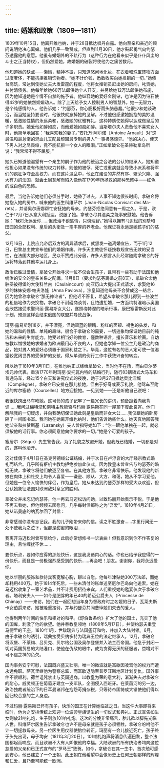 ```yaml
---
---
---
```

title: 婚姻和政策（1809—1811）
---




1809年10月15日，他离开维也纳，并于26日抵达枫丹白露。他向至亲和亲近的顾问说明他决心离婚。他们几乎一致赞成，但直到11月30日，他才鼓起勇气向约瑟芬透露他的意愿。他虽有婚姻外的不轨行为（这种行为在他看来似乎是仆仆风尘的斗士之正当特权），但仍然爱她，故婚姻的破裂将使他为之痛苦数月。

他知道她的缺点——懒惰，精神不振，只知道悠闲地化妆，在衣着和珠宝饰物方面过度奢侈，不能抗拒推销饰物者。“她不计价钱，悉数收买向她推销的一切。”她债台高筑，常达到使她丈夫大发雷霆的程度，他将女推销员赶出她的房间，叱责她，并付清债务。他每年给她60万法郎供她个人开支，并另给她12万法郎供她布施，因为他知道她是个情不自禁的施予者。他纵容她的爱好金刚钻，也许是因为钻石使得42岁的她依然娇媚动人。除了上天给予女人控制男人的智慧外，她一无智力，是个纯感情的人。他告诉她：“约瑟芬，你心肠极好而头脑愚蠢。”他很少和她谈政治，而当她坚持要谈时，他很快就忘掉她的见解。不过他很感激她拥抱的美妙温暖，感激她性情的永远柔和，感激她的优雅有礼，这种特质使她得以达成做皇后的许多职责。她爱他如醉如痴，而他爱她如痴如醉。当斯塔尔夫人责备他不喜欢女人时，他简单地回答：“我喜欢我的妻子。”安托万·阿尔诺（Antoine Arnault）对“这最温和最怠惰的混血儿支配最顽固最专制的男人”一事极感惊异。“他的决心，使天下男人对之尽畏缩，竟不能抗拒一个女人的眼泪。”正如拿破仑在圣赫勒拿岛所说：“我常常不得不屈服。”

她久已知道他渴望有一个亲生的嗣子作为他的统治之合法的公认的继承人，她知道他担心如果没有传统的权力转移，则他的被俘、死亡或重病就会导致小派系和将军们的疯狂争夺至高权力，而在这片混乱中，他正在建设的井然有序、繁荣兴隆、强大有力的法国，就会土崩瓦解而陷入像他在1799年所拯救的那种恐怖中——红色的或白色的恐怖。

最后，当他告诉她他们必须分手时，她昏了过去，人事不知达很长时间。拿破仑将她抱入她的房中，喊来他的医生科维萨尔（Jean-Nicolas Corvisart des Ma-rets），并请奥尔唐娜帮忙安抚她的母亲。约瑟芬拒绝同意有一周之久。于是，欧仁于12月7日从意大利抵达，说服了她。拿破仑尽其温柔之能事安慰她。他告诉她：“我将永远爱你……但政治不谈感情，只谈理智。”她得以拥有马迈松的别墅和田园的全部权利、皇后的头衔及一笔丰厚的养老金。他保证将永远是她孩子们的慈父。

12月16日，上院应允帝后双方的离异请求后，就颁发一道离婚宣告，而于1月12日，巴黎总主教宣布他们的婚姻作废。许多天主教徒怀疑按教规宣告无效的妥当性，在法国大部分地区，民众不赞成此分居，许多人预言从此经常随附拿破仑的好运将转落到其他幸运儿身上。

政治已胜过爱情，拿破仑开始寻求一位不仅会生孩子，且带有一些有助于法国和他统治的安全的皇亲关系之配偶。11月8日（要求约瑟芬离婚之前8天），拿破仑命他驻圣彼得堡的大使科兰古（Caulaincourt）向亚历山大提出正式请求，求娶他16岁的妹妹安娜·帕夫洛娃（Anna Pavlova）。沙皇知道他母亲不会赞成这一结合，因为她曾称拿破仑“那无神论者”，但他迟不答复，希望从拿破仑那儿得到一些波兰的租借地作为交换物。拿破仑不耐磋商谈判，且怕遭拒婚，一方面梅特涅暗示奥国会欣然接受求娶玛丽·露易斯女大公，遂照梅特涅的暗示行事。康巴塞雷斯反对此计划，预测这样会结束俄国的联盟并导致战争。

玛丽·露易斯刚18岁，并不漂亮，但她碧蓝的眼睛、粉红的面颊、褐色的头发，和她的温和的性情、单纯的趣味，很合于拿破仑的需要，一切迹象均保证她目前的纯洁和未来的生育能力。她受过相当好的教育，懂数种语言，擅长音乐和绘画。自幼被教以憎恨她的求婚者为欧洲最用心不良的人，但她也学知一位公主乃是政治的商品，她对男人的爱好必须置于国家利益之下。毕竟，这位有名的恶人定可使一位渴望较宽阔世界的受保护的女孩，得从单调的例行工作中获致兴奋的转变。

所以她于1810年3月11日，在维也纳正式嫁给拿破仑，当时他不在场，而由贝尔蒂埃元帅代表。重演1770年时玛丽·安托瓦内特的结婚行列，随行83辆轿式大马车和普通马车，经过15个白天和讲究仪式的夜晚，她于3月27日抵达贡比涅城（Compiègne）。拿破仑已安排在那儿接她，但由于好奇或表示礼貌，他驾车至附近的库尔塞勒（Courcelles）地方迎接她。一见到她——还是听他自己说吧：

我很快跨出马车吻她。这可怜的孩子记牢了一篇冗长的讲词，预备跪着向我背诵……我问过梅特涅和南特主教能否与玛丽·露易斯在同一屋顶下度此良宵。他们解除我的一切疑虑，并向我确切保证她此刻是皇后而非女大公……我仅跟她的卧房隔了一间图书室。我问她在她离开维也纳时，他们告诉她些什么。她天真地回答我她父亲和拉赞斯基（Lazansky）夫人曾指导她如下：“你一跟他单独在一起，就必须按他的话行事。你必须同意他向你要求的一切。”她是个可爱的孩子。

塞居尔（Ségur）先生警告我，为了礼貌之故避开她，但我既已结婚，一切都是对的，遂叫他滚开。



这对佳偶于4月1日在圣克劳德经公证结婚，并于次日在卢浮宫的大厅经宗教式婚礼而结合。几乎所有枢机主教均拒绝参加此仪式，因为教皇未曾宣告与约瑟芬的婚姻无效，拿破仑将他们放逐至各省。在其他方面，拿破仑非常快乐。他发现他的新娘在肉体上和社交上均令人喜爱——谦逊、顺从、大方、和蔼，她从不学习爱他，但她是一位令人愉快的伴侣，作为皇后，她从未达到约瑟芬那样的受大众欢迎，但公认她象征法国对欧洲敌对皇室的胜利。

拿破仑并未忘记约瑟芬，他一再去马迈松访问她，以致玛丽开始表示不悦，于是他不再去看她，但他频频去函慰问，几乎每封信都称之为“吾爱”。1810年4月21日，她从诺曼底的纳瓦尔回了封信：

非常感谢你没有忘记我。我的儿子刚带来你的信。读之不胜激奋……字里行间无一处不使我为之泣下，但都是甜蜜的眼泪……

我离开马迈松时曾写信给你，此后亦常想修书一诉衷曲！但我意识到你不作答复的理由，且怕缠扰不休……

要快乐点，要如你应得的那般快乐，这是我发诸内心的话。你也已给予我应得的一份快乐，而且是一份极强烈感受到的快乐……再会吧！朋友。谢谢你，我将永远爱你。



她以华丽的服饰和款待宾客宽解心胸，聊以自慰。他每年津贴她300万法郎，而她却耗用400万。她于1814年死后，一些未清付的账单送至厄尔巴岛向他追索。她在马迈松收集了一室艺术品，并不计费用招待来宾。人们重视她的邀宴仅次于拿破仑者。塔利安夫人——如今是肥胖的年已40的希迈公爵夫人（Princesse de Chimay）——来访，她们在一起回想当年身为督政府时之名媛的日子。瓦莱夫斯卡女伯爵来访，她被隆重接待，并与约瑟芬共同悲悼她们失去的爱人。

他得到两年时间的快乐和相对的和平。《舒伯鲁条约》扩大了他的国土，充实了他的国库，刺激了他的欲望。他并吞教皇领地（1809年5月17日），并使约瑟夫重登马德里的王座。1810年1月，世敌瑞典与法国签订和约，并加入大陆封锁。6月，由于拿破仑的诱引，瑞典接受贝纳多特为瑞典王位的法定继承人。12月，拿破仑将汉堡、不莱梅、吕贝克、贝尔格公国及奥尔登堡并入法兰西帝国。他急于封闭一切对英国贸易的大陆港口，使他在仇敌的眼中，成为贪得无厌的征服者，益增对不可不信之神的负欠。

国内事务安宁可慰，法国既兴盛又壮丽，唯一的微波就是富歇因凌驾他的权力而遭永远免职。萨瓦里继他为警察总监，而富歇退隐至普罗旺斯地区计划复仇。国外事件不很顺利。荷兰诅咒禁止与英国通商。以教皇为荣的意大利，渐渐失去对拿破仑的耐心。威灵顿正在葡萄牙建立一支军队，企图侵入西班牙。在莱茵河的另一边，政治独裁者统治下的日耳曼诸邦在抱怨苛捐杂税，只等待帝国铸成大错使他们得以回归较合意的主人身边。

不过玛丽·露易斯已怀有孩子，快乐的国王在计算她临盆之日。当这件大事即将来临时，他为之安排传统上欢迎一位波旁皇族诞生的一切仪式和典礼。正式宣告如生女则放21响礼炮，生子则放101响礼炮。这次的分娩非常痛苦，胎儿欲以脚先光临人世。科维萨尔医生告诉拿破仑也许不是母亲就是孩子必须牺牲，拿破仑吩咐他不计一切拯救母亲。另一位医生用仪器使胎位转正。玛丽有一会儿接近死亡。孩子终于头先出现，母子均安（1811年3月20日）。101响礼炮声将消息传遍巴黎，整个法国都起而响应，而且欧洲不大有人妒恨他的幸福。大陆欧洲的所有统治者均向这位慈爱的父亲和已正式宣布的“罗马王”致贺。如今，拿破仑在其一生中，首次勉可感到安心，他已建立了一个王朝，此王朝在他希望中会像历史上任何王朝那样的辉煌和仁爱，且乃至可能统一欧洲。